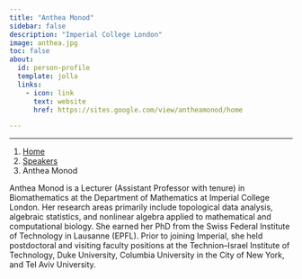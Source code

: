 ```yaml
---
title: "Anthea Monod"
sidebar: false
description: "Imperial College London"
image: anthea.jpg
toc: false
about:
  id: person-profile
  template: jolla
  links:
    - icon: link
      text: website
      href: https://sites.google.com/view/antheamonod/home

---
```

---

```{=html}
<nav aria-label="breadcrumb">
  <ol class="breadcrumb">
    <li class="breadcrumb-item"><a href="../../index.html">Home</a></li>
    <li class="breadcrumb-item"><a href="../../speaker.html">Speakers</a></li>
    <li class="breadcrumb-item active">Anthea Monod</li>

  </ol>
</nav>
```

:::{#person-profile}
:::

Anthea Monod is a Lecturer (Assistant Professor with tenure) in Biomathematics at the Department of Mathematics at Imperial College London.
Her research areas primarily include topological data analysis, algebraic statistics, and nonlinear algebra applied to mathematical and computational biology.
She earned her PhD from the Swiss Federal Institute of Technology in Lausanne (EPFL). Prior to joining Imperial, she held postdoctoral and visiting faculty positions at the Technion–Israel Institute of Technology, Duke University, Columbia University in the City of New York, and Tel Aviv University.

